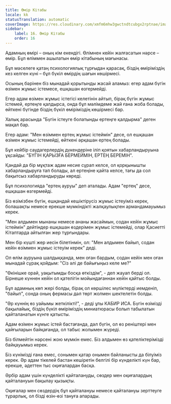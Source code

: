 ```yaml
---
title: Өмір Кітабы
locale: kk
statusTranslation: automatic
coverImage: https://res.cloudinary.com/xmfm6mhw3gwctndtcubgx2rptnae/image/upload/v1740468922/small_cover_tratado_de_psicologia_revolucionaria_a4c0dca4e0.webp
sidebar:
    label: 16. Өмір Кітабы
    order: 16
---
```

Адамның өмірі – оның кім екендігі. Өлімнен кейін жалғасатын нәрсе – өмір. Бұл өліммен ашылатын өмір кітабының мағынасы.

Бұл мәселеге қатаң психологиялық тұрғыдан қарасақ, біздің өміріміздің кез келген күні – бұл бүкіл өмірдің шағын көшірмесі.

Осының бәрінен біз мынадай қорытынды жасай аламыз: егер адам бүгін өзімен жұмыс істемесе, ешқашан өзгермейді.

Егер адам өзімен жұмыс істегісі келетінін айтып, бірақ бүгін жұмыс істемей, ертеңге қалдырса, онда бұл мәлімдеме жай ғана жоба болады, өйткені бүгінде біздің бүкіл өміріміздің көшірмесі бар.

Халық арасында "Бүгін істеуге болатынды ертеңге қалдырма" деген мақал бар.

Егер адам: "Мен өзіммен ертең жұмыс істеймін" десе, ол ешқашан өзімен жұмыс істемейді, өйткені әрқашан ертең болады.

Бұл кейбір саудагерлердің дүкендеріне іліп қоятын хабарландыруына ұқсайды: "БҮГІН ҚАРЫЗҒА БЕРМЕЙМІН, ЕРТЕҢ БЕРЕМІН".

Қандай да бір мұқтаж адам несие сұрап келсе, ол қорқынышты хабарландыруға тап болады, ал ертеңіне қайта келсе, тағы да сол бақытсыз хабарландыруды көреді.

Бұл психологияда "ертең ауруы" деп аталады. Адам "ертең" десе, ешқашан өзгермейді.

Біз өзімізбен бүгін, ешқандай кешіктірусіз жұмыс істеуіміз керек, болашақты немесе ерекше мүмкіндікті жалқаулықпен армандамауымыз керек.

"Мен алдымен мынаны немесе ананы жасаймын, содан кейін жұмыс істеймін" дейтіндер ешқашан өздерімен жұмыс істемейді, олар Қасиетті Кітаптарда айтылған жер тұрғындары.

Мен бір күшті жер иесін білетінмін, ол: "Мен алдымен байып, содан кейін өзіммен жұмыс істеуім керек" деді.

Ол өлім ауруына шалдыққанда, мен оған бардым, содан кейін мен оған мынадай сұрақ қойдым: "Сіз әлі де байығыңыз келе ме?"

"Өкінішке орай, уақытымды босқа өткіздім", - деп жауап берді ол. Бірнеше күннен кейін ол қателігін мойындағаннан кейін қайтыс болды.

Бұл адамның көп жері болды, бірақ ол көршілес мүліктерді иемденіп, "байып", сонда оның фермасы дәл төрт жолмен шектелетін болды.

"Әр күннің өз уайымы жеткілікті!", - деді ұлы КАБИР ИСА. Бүгін өзімізді бақылайық, біздің бүкіл өміріміздің миниатюрасы болып табылатын қайталанатын күнге қатысты.

Адам өзімен жұмыс істей бастағанда, дәл бүгін, ол өз реніштері мен қайғыларын байқағанда, ол табыс жолымен жүреді.

Біз білмейтін нәрсені жою мүмкін емес. Біз алдымен өз қателіктерімізді байқауымыз керек.

Біз күнімізді ғана емес, сонымен қатар онымен байланысты да білуіміз керек. Әр адам тікелей бастан кешіретін белгілі бір күнделікті күн бар, ерекше, әдеттен тыс оқиғалардан басқа.

Әрбір адам үшін күнделікті қайталануды, сөздер мен оқиғалардың қайталануын бақылау қызықты.

Оқиғалар мен сөздердің бұл қайталануы немесе қайталануы зерттеуге тұрарлық, ол бізді өзін-өзі тануға апарады.

